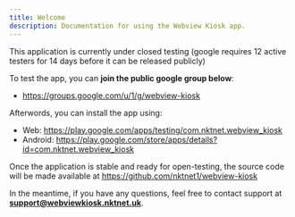 ```yaml
---
title: Welcome
description: Documentation for using the Webview Kiosk app.
---
```


This application is currently under closed testing (google requires 12 active
testers for 14 days before it can be released publicly)

To test the app, you can **join the public google group below**:
- https://groups.google.com/u/1/g/webview-kiosk

Afterwords, you can install the app using:
- Web: https://play.google.com/apps/testing/com.nktnet.webview_kiosk
- Android: https://play.google.com/store/apps/details?id=com.nktnet.webview_kiosk

Once the application is stable and ready for open-testing, the source code
will be made available at https://github.com/nktnet1/webview-kiosk

In the meantime, if you have any questions, feel free to contact support at
**support@webviewkiosk.nktnet.uk**.
